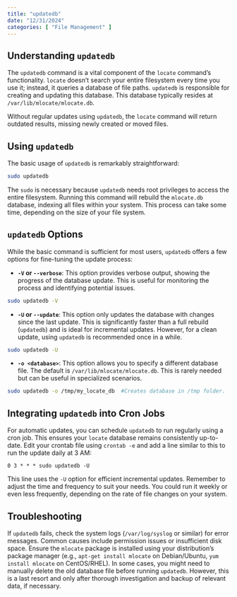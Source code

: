 ```yaml
---
title: "updatedb"
date: "12/31/2024"
categories: [ "File Management" ]
---
```

## Understanding `updatedb`

The `updatedb` command is a vital component of the `locate` command's functionality.  `locate` doesn't search your entire filesystem every time you use it; instead, it queries a database of file paths. `updatedb` is responsible for creating and updating this database.  This database typically resides at `/var/lib/mlocate/mlocate.db`.

Without regular updates using `updatedb`, the `locate` command will return outdated results, missing newly created or moved files.


## Using `updatedb`

The basic usage of `updatedb` is remarkably straightforward:

```bash
sudo updatedb
```

The `sudo` is necessary because `updatedb` needs root privileges to access the entire filesystem.  Running this command will rebuild the `mlocate.db` database, indexing all files within your system.  This process can take some time, depending on the size of your file system.

##  `updatedb` Options

While the basic command is sufficient for most users, `updatedb` offers a few options for fine-tuning the update process:

* **`-V` or `--verbose`**: This option provides verbose output, showing the progress of the database update.  This is useful for monitoring the process and identifying potential issues.

```bash
sudo updatedb -V
```

* **`-U` or `--update`**: This option only updates the database with changes since the last update.  This is significantly faster than a full rebuild (`updatedb`) and is ideal for incremental updates.  However, for a clean update, using `updatedb` is recommended once in a while.


```bash
sudo updatedb -U
```

* **`-o <database>`**: This option allows you to specify a different database file. The default is `/var/lib/mlocate/mlocate.db`.  This is rarely needed but can be useful in specialized scenarios.


```bash
sudo updatedb -o /tmp/my_locate_db  #Creates database in /tmp folder.  Remember to change permissions appropriately.
```


## Integrating `updatedb` into Cron Jobs

For automatic updates, you can schedule `updatedb` to run regularly using a cron job. This ensures your `locate` database remains consistently up-to-date.  Edit your crontab file using `crontab -e` and add a line similar to this to run the update daily at 3 AM:


```
0 3 * * * sudo updatedb -U
```

This line uses the `-U` option for efficient incremental updates.  Remember to adjust the time and frequency to suit your needs. You could run it weekly or even less frequently, depending on the rate of file changes on your system.


## Troubleshooting

If `updatedb` fails, check the system logs (`/var/log/syslog` or similar) for error messages.  Common causes include permission issues or insufficient disk space.  Ensure the `mlocate` package is installed using your distribution's package manager (e.g., `apt-get install mlocate` on Debian/Ubuntu, `yum install mlocate` on CentOS/RHEL).  In some cases, you might need to manually delete the old database file before running `updatedb`.  However, this is a last resort and only after thorough investigation and backup of relevant data, if necessary.


